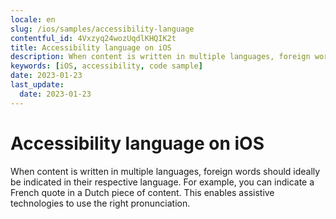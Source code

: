 ```yaml
---
locale: en
slug: /ios/samples/accessibility-language
contentful_id: 4Vxzyq24wozUqdlKHQIK2t
title: Accessibility language on iOS
description: When content is written in multiple languages, foreign words should ideally be indicated in their respective language.
keywords: [iOS, accessibility, code sample]
date: 2023-01-23
last_update:
  date: 2023-01-23
---
```


# Accessibility language on iOS

When content is written in multiple languages, foreign words should ideally be indicated in their respective language. For example, you can indicate a French quote in a Dutch piece of content. This enables assistive technologies to use the right pronunciation.

<CodeSample id="accessibility-language" locale="en" platform="ios"/>
